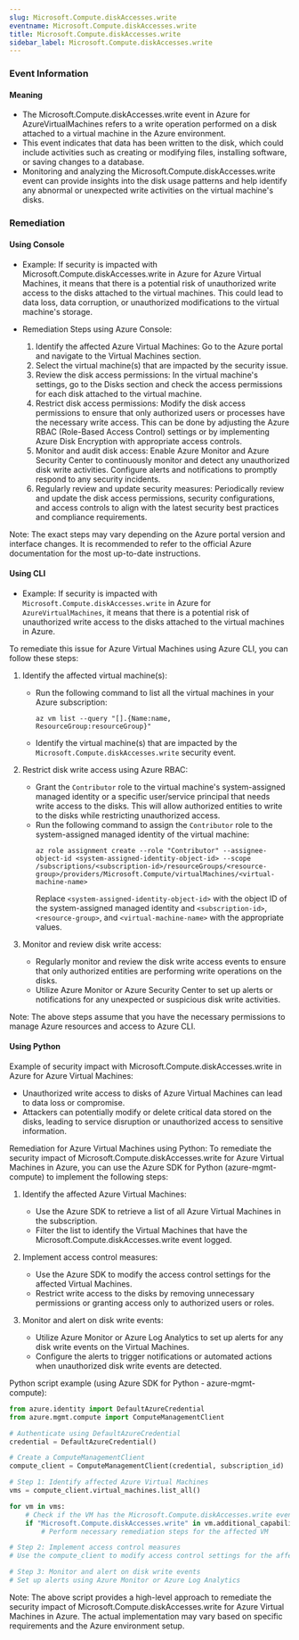 ```yaml
--- 
slug: Microsoft.Compute.diskAccesses.write
eventname: Microsoft.Compute.diskAccesses.write
title: Microsoft.Compute.diskAccesses.write
sidebar_label: Microsoft.Compute.diskAccesses.write
---
```

                       
### Event Information

#### Meaning

- The Microsoft.Compute.diskAccesses.write event in Azure for AzureVirtualMachines refers to a write operation performed on a disk attached to a virtual machine in the Azure environment.
- This event indicates that data has been written to the disk, which could include activities such as creating or modifying files, installing software, or saving changes to a database.
- Monitoring and analyzing the Microsoft.Compute.diskAccesses.write event can provide insights into the disk usage patterns and help identify any abnormal or unexpected write activities on the virtual machine's disks.

### Remediation

#### Using Console

- Example: If security is impacted with Microsoft.Compute.diskAccesses.write in Azure for Azure Virtual Machines, it means that there is a potential risk of unauthorized write access to the disks attached to the virtual machines. This could lead to data loss, data corruption, or unauthorized modifications to the virtual machine's storage.

- Remediation Steps using Azure Console:
  1. Identify the affected Azure Virtual Machines: Go to the Azure portal and navigate to the Virtual Machines section.
  2. Select the virtual machine(s) that are impacted by the security issue.
  3. Review the disk access permissions: In the virtual machine's settings, go to the Disks section and check the access permissions for each disk attached to the virtual machine.
  4. Restrict disk access permissions: Modify the disk access permissions to ensure that only authorized users or processes have the necessary write access. This can be done by adjusting the Azure RBAC (Role-Based Access Control) settings or by implementing Azure Disk Encryption with appropriate access controls.
  5. Monitor and audit disk access: Enable Azure Monitor and Azure Security Center to continuously monitor and detect any unauthorized disk write activities. Configure alerts and notifications to promptly respond to any security incidents.
  6. Regularly review and update security measures: Periodically review and update the disk access permissions, security configurations, and access controls to align with the latest security best practices and compliance requirements.

Note: The exact steps may vary depending on the Azure portal version and interface changes. It is recommended to refer to the official Azure documentation for the most up-to-date instructions.

#### Using CLI

- Example: If security is impacted with `Microsoft.Compute.diskAccesses.write` in Azure for `AzureVirtualMachines`, it means that there is a potential risk of unauthorized write access to the disks attached to the virtual machines in Azure.

To remediate this issue for Azure Virtual Machines using Azure CLI, you can follow these steps:

1. Identify the affected virtual machine(s):
   - Run the following command to list all the virtual machines in your Azure subscription:
     ```
     az vm list --query "[].{Name:name, ResourceGroup:resourceGroup}"
     ```
   - Identify the virtual machine(s) that are impacted by the `Microsoft.Compute.diskAccesses.write` security event.

2. Restrict disk write access using Azure RBAC:
   - Grant the `Contributor` role to the virtual machine's system-assigned managed identity or a specific user/service principal that needs write access to the disks. This will allow authorized entities to write to the disks while restricting unauthorized access.
   - Run the following command to assign the `Contributor` role to the system-assigned managed identity of the virtual machine:
     ```
     az role assignment create --role "Contributor" --assignee-object-id <system-assigned-identity-object-id> --scope /subscriptions/<subscription-id>/resourceGroups/<resource-group>/providers/Microsoft.Compute/virtualMachines/<virtual-machine-name>
     ```
     Replace `<system-assigned-identity-object-id>` with the object ID of the system-assigned managed identity and `<subscription-id>`, `<resource-group>`, and `<virtual-machine-name>` with the appropriate values.

3. Monitor and review disk write access:
   - Regularly monitor and review the disk write access events to ensure that only authorized entities are performing write operations on the disks.
   - Utilize Azure Monitor or Azure Security Center to set up alerts or notifications for any unexpected or suspicious disk write activities.

Note: The above steps assume that you have the necessary permissions to manage Azure resources and access to Azure CLI.

#### Using Python

Example of security impact with Microsoft.Compute.diskAccesses.write in Azure for Azure Virtual Machines:
- Unauthorized write access to disks of Azure Virtual Machines can lead to data loss or compromise.
- Attackers can potentially modify or delete critical data stored on the disks, leading to service disruption or unauthorized access to sensitive information.

Remediation for Azure Virtual Machines using Python:
To remediate the security impact of Microsoft.Compute.diskAccesses.write for Azure Virtual Machines in Azure, you can use the Azure SDK for Python (azure-mgmt-compute) to implement the following steps:

1. Identify the affected Azure Virtual Machines:
   - Use the Azure SDK to retrieve a list of all Azure Virtual Machines in the subscription.
   - Filter the list to identify the Virtual Machines that have the Microsoft.Compute.diskAccesses.write event logged.

2. Implement access control measures:
   - Use the Azure SDK to modify the access control settings for the affected Virtual Machines.
   - Restrict write access to the disks by removing unnecessary permissions or granting access only to authorized users or roles.

3. Monitor and alert on disk write events:
   - Utilize Azure Monitor or Azure Log Analytics to set up alerts for any disk write events on the Virtual Machines.
   - Configure the alerts to trigger notifications or automated actions when unauthorized disk write events are detected.

Python script example (using Azure SDK for Python - azure-mgmt-compute):
```python
from azure.identity import DefaultAzureCredential
from azure.mgmt.compute import ComputeManagementClient

# Authenticate using DefaultAzureCredential
credential = DefaultAzureCredential()

# Create a ComputeManagementClient
compute_client = ComputeManagementClient(credential, subscription_id)

# Step 1: Identify affected Azure Virtual Machines
vms = compute_client.virtual_machines.list_all()

for vm in vms:
    # Check if the VM has the Microsoft.Compute.diskAccesses.write event logged
    if "Microsoft.Compute.diskAccesses.write" in vm.additional_capabilities:
        # Perform necessary remediation steps for the affected VM

# Step 2: Implement access control measures
# Use the compute_client to modify access control settings for the affected VMs

# Step 3: Monitor and alert on disk write events
# Set up alerts using Azure Monitor or Azure Log Analytics
```

Note: The above script provides a high-level approach to remediate the security impact of Microsoft.Compute.diskAccesses.write for Azure Virtual Machines in Azure. The actual implementation may vary based on specific requirements and the Azure environment setup.


 